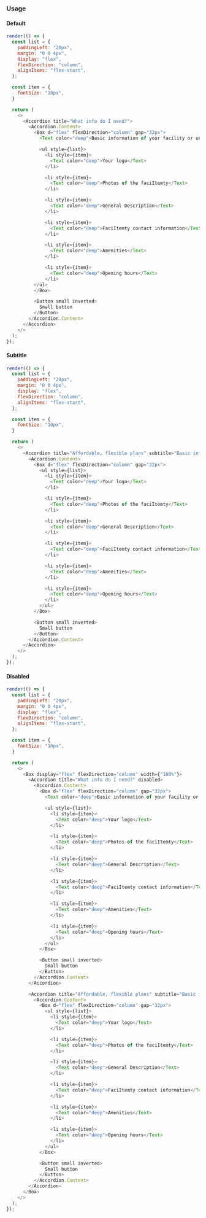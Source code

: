 ### Usage

#### Default

```javascript state
render(() => {
  const list = {
    paddingLeft: "20px",
    margin: "0 0 4px",
    display: "flex",
    flexDirection: "column",
    alignItems: "flex-start",
  };

  const item = {
    fontSize: "10px",
  }

  return (
    <>
      <Accordion title="What info do I need?">
        <Accordion.Content>
          <Box d="flex" flexDirection="column" gap="32px">
            <Text color="deep">Basic information of your facility or unit such as:</Text>

            <ul style={list}>
              <li style={item}>
                <Text color="deep">Your logo</Text>
              </li>

              <li style={item}>
                <Text color="deep">Photos of the faciItemty</Text>
              </li>

              <li style={item}>
                <Text color="deep">General Description</Text>
              </li>

              <li style={item}>
                <Text color="deep">FaciItemty contact information</Text>
              </li>

              <li style={item}>
                <Text color="deep">Amenities</Text>
              </li>

              <li style={item}>
                <Text color="deep">Opening hours</Text>
              </li>
          </ul>
          </Box>

          <Button small inverted>
            Small button
          </Button>
        </Accordion.Content>
      </Accordion>
    </>
  );
});
```

#### Subtitle

```javascript state
render(() => {
  const list = {
    paddingLeft: "20px",
    margin: "0 0 4px",
    display: "flex",
    flexDirection: "column",
    alignItems: "flex-start",
  };

  const item = {
    fontSize: "10px",
  }

  return (
    <>
      <Accordion title="Affordable, flexible plans" subtitle="Basic information of your facility or unit such as:">
        <Accordion.Content>
          <Box d="flex" flexDirection="column" gap="32px">
            <ul style={list}>
              <li style={item}>
                <Text color="deep">Your logo</Text>
              </li>

              <li style={item}>
                <Text color="deep">Photos of the faciItemty</Text>
              </li>

              <li style={item}>
                <Text color="deep">General Description</Text>
              </li>

              <li style={item}>
                <Text color="deep">FaciItemty contact information</Text>
              </li>

              <li style={item}>
                <Text color="deep">Amenities</Text>
              </li>

              <li style={item}>
                <Text color="deep">Opening hours</Text>
              </li>
            </ul>
          </Box>

          <Button small inverted>
            Small button
          </Button>
        </Accordion.Content>
      </Accordion>
    </>
  );
});
```

#### Disabled

```javascript state
render(() => {
  const list = {
    paddingLeft: "20px",
    margin: "0 0 4px",
    display: "flex",
    flexDirection: "column",
    alignItems: "flex-start",
  };

  const item = {
    fontSize: "10px",
  }

  return (
    <>
      <Box display="flex" flexDirection="column" width={"100%"}>
        <Accordion title="What info do I need?" disabled>
          <Accordion.Content>
            <Box d="flex" flexDirection="column" gap="32px">
              <Text color="deep">Basic information of your facility or unit such as:</Text>

              <ul style={list}>
                <li style={item}>
                  <Text color="deep">Your logo</Text>
                </li>

                <li style={item}>
                  <Text color="deep">Photos of the faciItemty</Text>
                </li>

                <li style={item}>
                  <Text color="deep">General Description</Text>
                </li>

                <li style={item}>
                  <Text color="deep">FaciItemty contact information</Text>
                </li>

                <li style={item}>
                  <Text color="deep">Amenities</Text>
                </li>

                <li style={item}>
                  <Text color="deep">Opening hours</Text>
                </li>
              </ul>
            </Box>

            <Button small inverted>
              Small button
            </Button>
          </Accordion.Content>
        </Accordion>

        <Accordion title="Affordable, flexible plans" subtitle="Basic information of your facility or unit such as:" disabled>
          <Accordion.Content>
            <Box d="flex" flexDirection="column" gap="32px">
              <ul style={list}>
                <li style={item}>
                  <Text color="deep">Your logo</Text>
                </li>

                <li style={item}>
                  <Text color="deep">Photos of the faciItemty</Text>
                </li>

                <li style={item}>
                  <Text color="deep">General Description</Text>
                </li>

                <li style={item}>
                  <Text color="deep">FaciItemty contact information</Text>
                </li>

                <li style={item}>
                  <Text color="deep">Amenities</Text>
                </li>

                <li style={item}>
                  <Text color="deep">Opening hours</Text>
                </li>
              </ul>
            </Box>

            <Button small inverted>
              Small button
            </Button>
          </Accordion.Content>
        </Accordion>
      </Box>
    </>
  );
});
```
